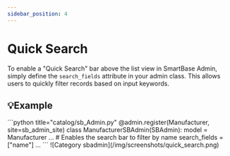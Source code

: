 ```yaml
---
sidebar_position: 4
---
```



# Quick Search

To enable a "Quick Search" bar above the list view in SmartBase Admin, simply define the `search_fields` attribute in your admin class. This allows users to quickly filter records based on input keywords.

## 💡Example


<Tabs groupId="1">
<TabItem value="code" label="Code">
```python title="catalog/sb_Admin.py"
@admin.register(Manufacturer, site=sb_admin_site)
class ManufacturerSBAdmin(SBAdmin):
    model = Manufacturer
    ...
    # Enables the search bar to filter by name
    search_fields = ["name"]
    ...
```

</TabItem>
<TabItem value="list" label="Result">
![Category sbadmin](/img/screenshots/quick_search.png)
</TabItem>

</Tabs>

